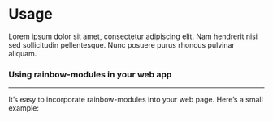 
<Meta title="Introduction|Getting Started/Usage" />

# Usage

Lorem ipsum dolor sit amet, consectetur adipiscing elit. Nam
hendrerit nisi sed sollicitudin pellentesque. Nunc posuere
purus rhoncus pulvinar aliquam.

### Using rainbow-modules in your web app

---

It’s easy to incorporate rainbow-modules into your web page. Here’s a small example:

<Preview>
    <RainbowFirebaseApp>
        <Container>
            <RainbowLogo />
            <Title>rainbow-modules</Title>
            <StyledCard>
                <EmailPasswordSignUpForm />
            </StyledCard>
        </Container>
    </RainbowFirebaseApp>
</Preview>
